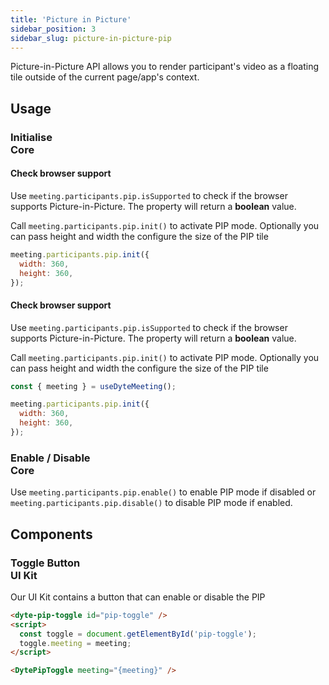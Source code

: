 ```yaml
---
title: 'Picture in Picture'
sidebar_position: 3
sidebar_slug: picture-in-picture-pip
---
```


Picture-in-Picture API allows you to render participant's video as a floating tile outside of the current page/app's context.

## Usage

### Initialise <div class="header-tag tag-core">Core</div>

<Tabs groupId='framework' defaultValue="react">
<TabItem value="javascript" label="Javascript">

#### Check browser support

Use `meeting.participants.pip.isSupported` to check if the browser supports Picture-in-Picture. The property will return a **boolean** value.

Call `meeting.participants.pip.init()` to activate PIP mode. Optionally you can pass height and width the configure the size of the PIP tile

```js
meeting.participants.pip.init({
  width: 360,
  height: 360,
});
```

</TabItem>
<TabItem value="react" label="React">

#### Check browser support

Use `meeting.participants.pip.isSupported` to check if the browser supports Picture-in-Picture. The property will return a **boolean** value.

Call `meeting.participants.pip.init()` to activate PIP mode. Optionally you can pass height and width the configure the size of the PIP tile

```jsx
const { meeting } = useDyteMeeting();

meeting.participants.pip.init({
  width: 360,
  height: 360,
});
```

</TabItem>
</Tabs>

### Enable / Disable <div class="header-tag tag-core">Core</div>

Use `meeting.participants.pip.enable()` to enable PIP mode if disabled or `meeting.participants.pip.disable()` to disable PIP mode if enabled.

## Components

### Toggle Button <div class="header-tag tag-ui">UI Kit</div>

Our UI Kit contains a button that can enable or disable the PIP

<Tabs groupId='framework'>
<TabItem value="web-components" label="Web Components">

```html
<dyte-pip-toggle id="pip-toggle" />
<script>
  const toggle = document.getElementById('pip-toggle');
  toggle.meeting = meeting;
</script>
```

</TabItem>
<TabItem value="react" label="React">

```html
<DytePipToggle meeting="{meeting}" />
```

</TabItem>
</Tabs>
